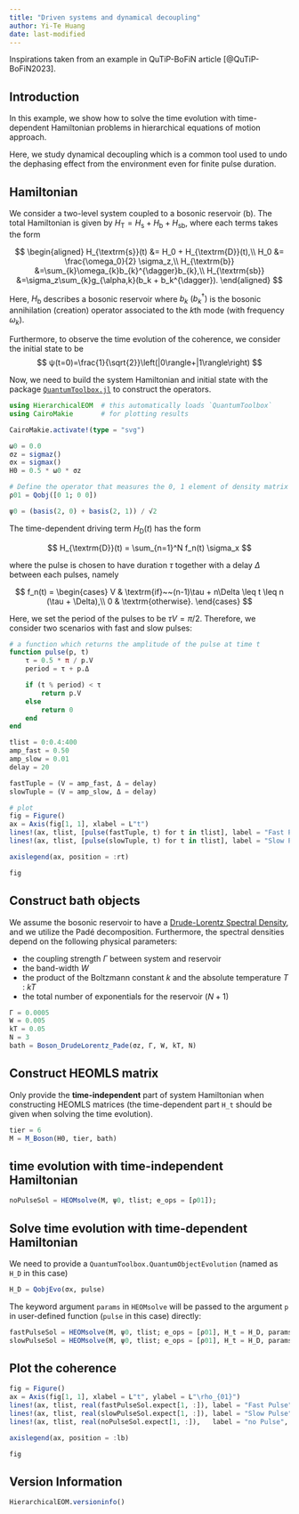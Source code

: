 ```yaml
---
title: "Driven systems and dynamical decoupling"
author: Yi-Te Huang
date: last-modified
---
```


Inspirations taken from an example in QuTiP-BoFiN article [@QuTiP-BoFiN2023].

## Introduction

In this example, we show how to solve the time evolution with time-dependent Hamiltonian problems in hierarchical equations of motion approach.

Here, we study dynamical decoupling which is a common tool used to undo the dephasing effect from the environment even for finite pulse duration.  

## Hamiltonian

We consider a two-level system coupled to a bosonic reservoir ($\textrm{b}$). The total Hamiltonian is given by $H_{\textrm{T}}=H_\textrm{s}+H_\textrm{b}+H_\textrm{sb}$, where each terms takes the form

$$
\begin{aligned}
H_{\textrm{s}}(t) &= H_0 + H_{\textrm{D}}(t),\\
H_0               &= \frac{\omega_0}{2} \sigma_z,\\
H_{\textrm{b}}    &=\sum_{k}\omega_{k}b_{k}^{\dagger}b_{k},\\
H_{\textrm{sb}}   &=\sigma_z\sum_{k}g_{\alpha,k}(b_k + b_k^{\dagger}).
\end{aligned}
$$

Here, $H_{\textrm{b}}$ describes a bosonic reservoir where $b_{k}$ $(b_{k}^{\dagger})$ is the bosonic annihilation (creation) operator associated to the $k$th mode (with frequency $\omega_{k}$).

Furthermore, to observe the time evolution of the coherence, we consider the initial state to be
$$
ψ(t=0)=\frac{1}{\sqrt{2}}\left(|0\rangle+|1\rangle\right)
$$

Now, we need to build the system Hamiltonian and initial state with the package [`QuantumToolbox.jl`](https://github.com/qutip/QuantumToolbox.jl) to construct the operators.

```julia
using HierarchicalEOM  # this automatically loads `QuantumToolbox`
using CairoMakie       # for plotting results

CairoMakie.activate!(type = "svg")
```

```julia
ω0 = 0.0
σz = sigmaz()
σx = sigmax()
H0 = 0.5 * ω0 * σz

# Define the operator that measures the 0, 1 element of density matrix
ρ01 = Qobj([0 1; 0 0])

ψ0 = (basis(2, 0) + basis(2, 1)) / √2
```

The time-dependent driving term $H_{\textrm{D}}(t)$ has the form

$$
H_{\textrm{D}}(t) = \sum_{n=1}^N f_n(t) \sigma_x 
$$

where the pulse is chosen to have duration $\tau$ together with a delay $\Delta$ between each pulses, namely

$$
f_n(t)
= \begin{cases}
  V & \textrm{if}~~(n-1)\tau + n\Delta \leq t \leq n (\tau + \Delta),\\
  0 & \textrm{otherwise}.
  \end{cases} 
$$

Here, we set the period of the pulses to be $\tau V = \pi/2$. Therefore, we consider two scenarios with fast and slow pulses:

```julia
# a function which returns the amplitude of the pulse at time t
function pulse(p, t)
    τ = 0.5 * π / p.V
    period = τ + p.Δ

    if (t % period) < τ
        return p.V
    else
        return 0
    end
end

tlist = 0:0.4:400
amp_fast = 0.50
amp_slow = 0.01
delay = 20

fastTuple = (V = amp_fast, Δ = delay)
slowTuple = (V = amp_slow, Δ = delay)

# plot
fig = Figure()
ax = Axis(fig[1, 1], xlabel = L"t")
lines!(ax, tlist, [pulse(fastTuple, t) for t in tlist], label = "Fast Pulse", linestyle = :solid)
lines!(ax, tlist, [pulse(slowTuple, t) for t in tlist], label = "Slow Pulse", linestyle = :dash)

axislegend(ax, position = :rt)

fig
```

## Construct bath objects

We assume the bosonic reservoir to have a [Drude-Lorentz Spectral Density](https://qutip.org/HierarchicalEOM.jl/stable/bath_boson/Boson_Drude_Lorentz/#Boson-Drude-Lorentz), and we utilize the Padé decomposition. Furthermore, the spectral densities depend on the following physical parameters: 

- the coupling strength $\Gamma$ between system and reservoir
- the band-width $W$
- the product of the Boltzmann constant $k$ and the absolute temperature $T$ : $kT$
- the total number of exponentials for the reservoir $(N + 1)$

```julia
Γ = 0.0005
W = 0.005
kT = 0.05
N = 3
bath = Boson_DrudeLorentz_Pade(σz, Γ, W, kT, N)
```

## Construct HEOMLS matrix

::: {.callout-warning}
Only provide the **time-independent** part of system Hamiltonian when constructing HEOMLS matrices (the time-dependent part `H_t` should be given when solving the time evolution).
:::

```julia
tier = 6
M = M_Boson(H0, tier, bath)
```

## time evolution with time-independent Hamiltonian
```julia
noPulseSol = HEOMsolve(M, ψ0, tlist; e_ops = [ρ01]);
```

## Solve time evolution with time-dependent Hamiltonian

We need to provide a `QuantumToolbox.QuantumObjectEvolution` (named as `H_D` in this case)

```julia
H_D = QobjEvo(σx, pulse)
```

The keyword argument `params` in `HEOMsolve` will be passed to the argument `p` in user-defined function (`pulse` in this case) directly:

```julia
fastPulseSol = HEOMsolve(M, ψ0, tlist; e_ops = [ρ01], H_t = H_D, params = fastTuple)
slowPulseSol = HEOMsolve(M, ψ0, tlist; e_ops = [ρ01], H_t = H_D, params = slowTuple)
```

## Plot the coherence

```julia
fig = Figure()
ax = Axis(fig[1, 1], xlabel = L"t", ylabel = L"\rho_{01}")
lines!(ax, tlist, real(fastPulseSol.expect[1, :]), label = "Fast Pulse", linestyle = :solid)
lines!(ax, tlist, real(slowPulseSol.expect[1, :]), label = "Slow Pulse", linestyle = :dot)
lines!(ax, tlist, real(noPulseSol.expect[1, :]),   label = "no Pulse",   linestyle = :dash)

axislegend(ax, position = :lb)

fig
```

## Version Information
```julia
HierarchicalEOM.versioninfo()
```

